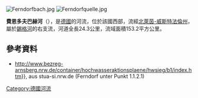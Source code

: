 {{Coord|50|53|35.9|N|8|1|24.5|E|display=title}}
[[Image:Ferndorfbach.jpg|right]]
[[Image:Ferndorfquelle.jpg|right]]

'''費恩多夫巴赫河'''（{{lang-de|Ferndorfbach}}），是[[德國|德國]]的河流，位於該國西部，流經[[北萊茵-威斯特法倫州|北萊茵-威斯特法倫州]]，屬於[[錫格河|錫格河]]的右支流，河道全長24.3公里，流域面積153.2平方公里。

==參考資料==
* http://www.bezreg-arnsberg.nrw.de/container/hochwasseraktionsplaene/hwsieg/b1/index.htm}}, aus stua-si.nrw.de (Ferndorf unter Punkt 1.1.2.1)

{{Germany-geo-stub}}
[[Category:德國河流|Category:德國河流]]